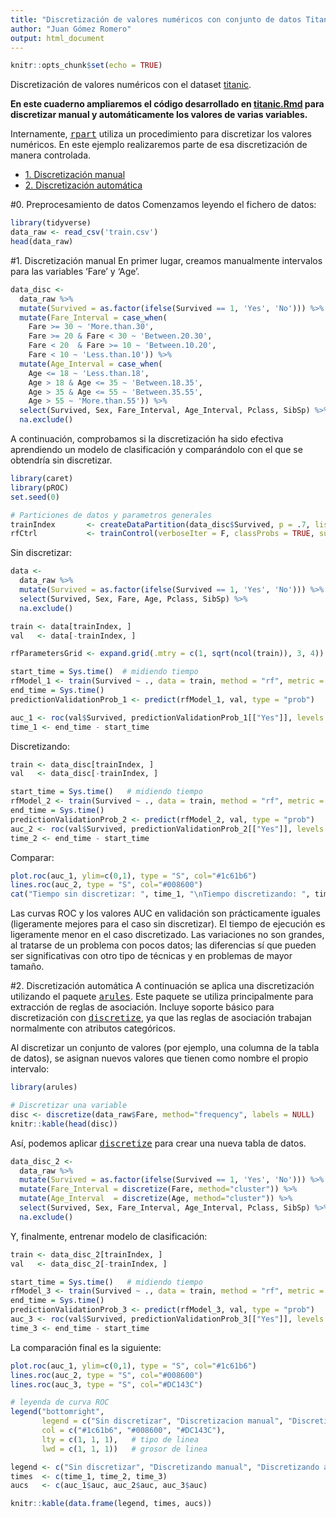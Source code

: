```yaml
---
title: "Discretización de valores numéricos con conjunto de datos Titanic"
author: "Juan Gómez Romero"
output: html_document
---
```


```r
knitr::opts_chunk$set(echo = TRUE)
```

Discretización de valores numéricos con el dataset [titanic](https://www.kaggle.com/c/titanic/).

**En este cuaderno ampliaremos el código desarrollado en [titanic.Rmd](https://github.com/jgromero/sige2020/blob/master/Teor%C3%ADa/03%20Análisis%20predictivo/code/titanic.Rmd) para discretizar manual y automáticamente los valores de varias variables.**

Internamente, [<tt>rpart</tt>](https://cran.r-project.org/web/packages/rpart/vignettes/longintro.pdf) utiliza un procedimiento para discretizar los valores numéricos. En este ejemplo realizaremos parte de esa discretización de manera controlada.

* [1. Discretización manual](#1. Discretización manual)
* [2. Discretización automática](#2. Discretización automática)

#0. Preprocesamiento de datos
Comenzamos leyendo el fichero de datos:
```r
library(tidyverse)
data_raw <- read_csv('train.csv')
head(data_raw)
```

#1. Discretización manual
En primer lugar, creamos manualmente intervalos para las variables 'Fare' y 'Age'.

```r
data_disc <-
  data_raw %>%
  mutate(Survived = as.factor(ifelse(Survived == 1, 'Yes', 'No'))) %>%
  mutate(Fare_Interval = case_when(
    Fare >= 30 ~ 'More.than.30',
    Fare >= 20 & Fare < 30 ~ 'Between.20.30',
    Fare < 20  & Fare >= 10 ~ 'Between.10.20',
    Fare < 10 ~ 'Less.than.10')) %>%
  mutate(Age_Interval = case_when(
    Age <= 18 ~ 'Less.than.18',
    Age > 18 & Age <= 35 ~ 'Between.18.35',
    Age > 35 & Age <= 55 ~ 'Between.35.55',
    Age > 55 ~ 'More.than.55')) %>%
  select(Survived, Sex, Fare_Interval, Age_Interval, Pclass, SibSp) %>%
  na.exclude()
```

A continuación, comprobamos si la discretización ha sido efectiva aprendiendo un modelo de clasificación y comparándolo con el que se obtendría sin discretizar.

```r
library(caret)
library(pROC)
set.seed(0)

# Particiones de datos y parametros generales
trainIndex       <- createDataPartition(data_disc$Survived, p = .7, list = FALSE, times = 1)
rfCtrl           <- trainControl(verboseIter = F, classProbs = TRUE, summaryFunction = twoClassSummary)
```

Sin discretizar:
```r
data <-
  data_raw %>%
  mutate(Survived = as.factor(ifelse(Survived == 1, 'Yes', 'No'))) %>%
  select(Survived, Sex, Fare, Age, Pclass, SibSp) %>%
  na.exclude()

train <- data[trainIndex, ] 
val   <- data[-trainIndex, ]

rfParametersGrid <- expand.grid(.mtry = c(1, sqrt(ncol(train)), 3, 4))

start_time = Sys.time()  # midiendo tiempo
rfModel_1 <- train(Survived ~ ., data = train, method = "rf", metric = "ROC", trControl = rfCtrl, tuneGrid = rfParametersGrid)
end_time = Sys.time()
predictionValidationProb_1 <- predict(rfModel_1, val, type = "prob")

auc_1 <- roc(val$Survived, predictionValidationProb_1[["Yes"]], levels = unique(val[["Survived"]]))
time_1 <- end_time - start_time
```

Discretizando:
```r
train <- data_disc[trainIndex, ] 
val   <- data_disc[-trainIndex, ]

start_time = Sys.time()   # midiendo tiempo
rfModel_2 <- train(Survived ~ ., data = train, method = "rf", metric = "ROC", trControl = rfCtrl)
end_time = Sys.time()
predictionValidationProb_2 <- predict(rfModel_2, val, type = "prob")
auc_2 <- roc(val$Survived, predictionValidationProb_2[["Yes"]], levels = unique(val[["Survived"]]))
time_2 <- end_time - start_time
```

Comparar:
```r
plot.roc(auc_1, ylim=c(0,1), type = "S", col="#1c61b6")
lines.roc(auc_2, type = "S", col="#008600")
cat("Tiempo sin discretizar: ", time_1, "\nTiempo discretizando: ", time_2)
```

Las curvas ROC y los valores AUC en validación son prácticamente iguales (ligeramente mejores para el caso sin discretizar). El tiempo de ejecución es ligeramente menor en el caso discretizado. Las variaciones no son grandes, al tratarse de un problema con pocos datos; las diferencias sí que pueden ser significativas con otro tipo de técnicas y en problemas de mayor tamaño.

#2. Discretización automática
A continuación se aplica una discretización utilizando el paquete [<tt>arules</tt>](https://github.com/mhahsler/arules). Este paquete se utiliza principalmente para extracción de reglas de asociación. Incluye soporte básico para discretización con [<tt>discretize</tt>](rdocumentation.org/packages/arules/versions/1.6-4/topics/discretize), ya que las reglas de asociación trabajan normalmente con atributos categóricos.

Al discretizar un conjunto de valores (por ejemplo, una columna de la tabla de datos), se asignan nuevos valores que tienen como nombre el propio intervalo:
```r
library(arules)

# Discretizar una variable
disc <- discretize(data_raw$Fare, method="frequency", labels = NULL)
knitr::kable(head(disc))
```

Así, podemos aplicar [<tt>discretize</tt>](rdocumentation.org/packages/arules/versions/1.6-4/topics/discretize) para crear una nueva tabla de datos.
```r
data_disc_2 <-
  data_raw %>%
  mutate(Survived = as.factor(ifelse(Survived == 1, 'Yes', 'No'))) %>%
  mutate(Fare_Interval = discretize(Fare, method="cluster")) %>%
  mutate(Age_Interval  = discretize(Age, method="cluster")) %>%
  select(Survived, Sex, Fare_Interval, Age_Interval, Pclass, SibSp) %>%
  na.exclude()
```

Y, finalmente, entrenar modelo de clasificación:
```r
train <- data_disc_2[trainIndex, ] 
val   <- data_disc_2[-trainIndex, ]

start_time = Sys.time()   # midiendo tiempo
rfModel_3 <- train(Survived ~ ., data = train, method = "rf", metric = "ROC", trControl = rfCtrl)
end_time = Sys.time()
predictionValidationProb_3 <- predict(rfModel_3, val, type = "prob")
auc_3 <- roc(val$Survived, predictionValidationProb_3[["Yes"]], levels = unique(val[["Survived"]]))
time_3 <- end_time - start_time
```

La comparación final es la siguiente:
```r
plot.roc(auc_1, ylim=c(0,1), type = "S", col="#1c61b6")
lines.roc(auc_2, type = "S", col="#008600")
lines.roc(auc_3, type = "S", col="#DC143C")

# leyenda de curva ROC
legend("bottomright", 
       legend = c("Sin discretizar", "Discretizacion manual", "Discretizacion automatica"),
       col = c("#1c61b6", "#008600", "#DC143C"),
       lty = c(1, 1, 1),   # tipo de linea
       lwd = c(1, 1, 1))   # grosor de linea 

legend <- c("Sin discretizar", "Discretizando manual", "Discretizando automatica")
times  <- c(time_1, time_2, time_3)
aucs   <- c(auc_1$auc, auc_2$auc, auc_3$auc)

knitr::kable(data.frame(legend, times, aucs))
```
